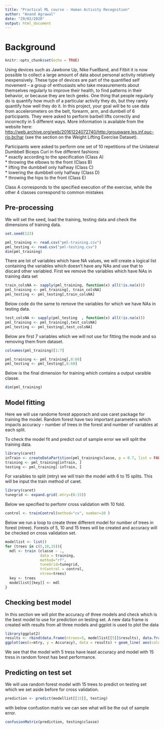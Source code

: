 ```yaml
---
title: "Practical ML course - Human Activity Recognition"
author: "Anand Agrawal"
date: "29/02/2020"
output: html_document
---
```


# Background

```r
knitr::opts_chunk$set(echo = TRUE)
```

Using devices such as Jawbone Up, Nike FuelBand, and Fitbit it is now possible to collect a large amount of data about personal activity relatively inexpensively. These type of devices are part of the quantified self movement – a group of enthusiasts who take measurements about themselves regularly to improve their health, to find patterns in their behavior, or because they are tech geeks. One thing that people regularly do is quantify how much of a particular activity they do, but they rarely quantify how well they do it. In this project, your goal will be to use data from accelerometers on the belt, forearm, arm, and dumbell of 6 participants. They were asked to perform barbell lifts correctly and incorrectly in 5 different ways. More information is available from the website here: <http://web.archive.org/web/20161224072740/http:/groupware.les.inf.puc-rio.br/har> (see the section on the Weight Lifting Exercise Dataset).

Participants were asked to perform one set of 10 repetitions of the Unilateral Dumbbell Biceps Curl in five different fashions:   
* exactly according to the specification (Class A)  
* throwing the elbows to the front (Class B)  
* lifting the dumbbell only halfway (Class C)  
* lowering the dumbbell only halfway (Class D)  
* throwing the hips to the front (Class E)  

Class A corresponds to the specified execution of the exercise, while the other 4 classes correspond to common mistakes

## Pre-processing

We will set the seed, load the training, testing data and check the dimensions of training data. 

```r
set.seed(123)

pml_training <- read.csv("pml-training.csv")
pml_testing <- read.csv("pml-testing.csv")
dim(pml_training)
```

There are lot of variables which have NA values, we will create a logical list containing the variables which doesn't have any NAs and use that to discard other variabled.
First we remove the variables which have NAs in training data set

```r
train_colsNA <- sapply(pml_training, function(x) all(!is.na(x)))
pml_training <- pml_training[, train_colsNA]
pml_testing <- pml_testing[,train_colsNA]
```

Below code do the same to remove the variables for which we have NAs in testing data.
```r
test_colsNA <- sapply(pml_testing  , function(x) all(!is.na(x)))
pml_training <- pml_training[,test_colsNA]
pml_testing <- pml_testing[,test_colsNA]
```

Below are first 7 variables which we will not use for fitting the mode and so removing them from dataset.
```r
colnames(pml_training)[1:7]

pml_training <- pml_training[,8:60]
pml_testing <- pml_testing[,8:60]
```

Below is the final dimension for training which contains a output varaible classe.
```r
dim(pml_training)
```

## Model fitting

Here we will use randome forest apporach and use caret package for training the model.
Random forest have two important parameters which impacts accuracy - number of trees in the forest and number of variables at each split.

To check the model fit and predict out of sample error we will split the training data.

```r
library(caret)
inTrain <- createDataPartition(pml_training$classe, p = 0.7, list = FALSE)
training <- pml_training[inTrain, ]
testing <- pml_training[-inTrain, ]
```

For varaibles to split (mtry) we will train the model with 6 to 15 splits.
This will be input the train method of caret.

```r
library(caret)
tunegrid <- expand.grid(.mtry=(6:15))
```

Below we specified to perfomr cross validation with 10 fold.

```r
control <- trainControl(method="cv", number=10 )
```

Below we run a loop to create three different model for number of trees in forest (ntree).
Forests of 5, 10 and 15 trees will be created and accuracy will be checked on cross validation set.

```r
modellist <- list()
for (trees in c(5,10,15)){
  mdl <- train (classe ~ .,
                data = training, 
                method="rf", 
                tuneGrid=tunegrid, 
                trControl = control, 
                ntree=trees)
  key <- trees
  modellist[[key]] <- mdl
}
```

## Checking best model

In this section we will plot the accuracy of three models and check which is the best model to use for prediction on testing set.
A new data frame is created with results from all three models and ggplot is used to plot the data

```r
library(ggplot2)
results <- rbind(data.frame(ntrees=5, modellist[[5]]$results), data.frame(ntrees=10, modellist[[10]]$results), data.frame(ntrees=15, modellist[[15]]$results))
ggplot(aes(x=mtry, y = Accuracy), data = results) + geom_line( aes(color=as.factor(ntrees)))
```

We see that the model with 5 tress have least accuracy and model with 15 tress in random forest has best performance.

## Predicting on test set

We will use random forest model with 15 trees to predict on testing set which we set aside before for cross validation.

```r
prediction <- predict(modellist[[15]], testing)
```

with below confustion matrix we can see what will be the out of sample error.

```r
confusionMatrix(prediction, testing$classe)
```


